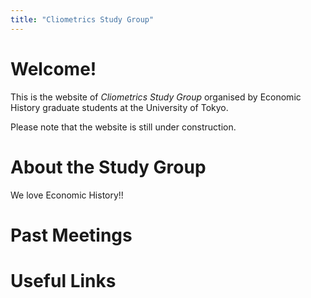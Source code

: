 ```yaml
---
title: "Cliometrics Study Group"
---
```


# Welcome!

This is the website of _Cliometrics Study Group_ organised by Economic History graduate students at the University of Tokyo.

Please note that the website is still under construction.


<!-- https://github.com/juba/rmdformats -->

# About the Study Group

We love Economic History!!

# Past Meetings

# Useful Links